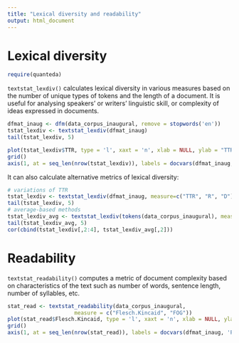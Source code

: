 ```yaml
---
title: "Lexical diversity and readability"
output: html_document
---
```


# Lexical diversity

```r
require(quanteda)
```

`textstat_lexdiv()` calculates lexical diversity in various measures based on the number of unique types of tokens and the length of a document. It is useful for analysing speakers' or writers' linguistic skill, or complexity of ideas expressed in documents.


```r
dfmat_inaug <- dfm(data_corpus_inaugural, remove = stopwords('en'))
tstat_lexdiv <- textstat_lexdiv(dfmat_inaug)
tail(tstat_lexdiv, 5)
```


```r
plot(tstat_lexdiv$TTR, type = 'l', xaxt = 'n', xlab = NULL, ylab = "TTR")
grid()
axis(1, at = seq_len(nrow(tstat_lexdiv)), labels = docvars(dfmat_inaug, 'President'))
```

It can also calculate alternative metrics of lexical diversity:

```r
# variations of TTR
tstat_lexdiv <- textstat_lexdiv(dfmat_inaug, measure=c("TTR", "R", "D"))
tail(tstat_lexdiv, 5)
# average-based methods
tstat_lexdiv_avg <- textstat_lexdiv(tokens(data_corpus_inaugural), measure="MATTR")
tail(tstat_lexdiv_avg, 5)
cor(cbind(tstat_lexdiv[,2:4], tstat_lexdiv_avg[,2]))
```

# Readability

`textstat_readability()` computes a metric of document complexity based on characteristics of the text such as number of words, sentence length, number of syllables, etc.

```r
stat_read <- textstat_readability(data_corpus_inaugural,
                     measure = c("Flesch.Kincaid", "FOG"))
plot(stat_read$Flesch.Kincaid, type = 'l', xaxt = 'n', xlab = NULL, ylab = "Flesch.Kincaid")
grid()
axis(1, at = seq_len(nrow(stat_read)), labels = docvars(dfmat_inaug, 'President'))
```
